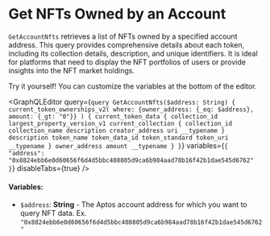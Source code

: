 
# Get NFTs Owned by an Account

`GetAccountNfts` retrieves a list of NFTs owned by a specified account address. This query provides comprehensive details about each token, including its collection details, description, and unique identifiers. It is ideal for platforms that need to display the NFT portfolios of users or provide insights into the NFT market holdings.

<Callout type="info">
Try it yourself! You can customize the variables at the bottom of the editor.
</Callout>

<GraphQLEditor
  query={`query GetAccountNfts($address: String) {
  current_token_ownerships_v2(
    where: {owner_address: {_eq: $address}, amount: {_gt: "0"}}
  ) {
    current_token_data {
      collection_id
      largest_property_version_v1
      current_collection {
        collection_id
        collection_name
        description
        creator_address
        uri
        __typename
      }
      description
      token_name
      token_data_id
      token_standard
      token_uri
      __typename
    }
    owner_address
    amount
    __typename
  }
}`}
  variables={`{
  "address": "0x8824ebb6e0d60656f6d4d5bbc408805d9ca6b984aad78b16f42b1dae545d6762"
}`}
  disableTabs={true}
/>

#### Variables:
- `$address`: **String** - The Aptos account address for which you want to query NFT data. Ex. `"0x8824ebb6e0d60656f6d4d5bbc408805d9ca6b984aad78b16f42b1dae545d6762"`
